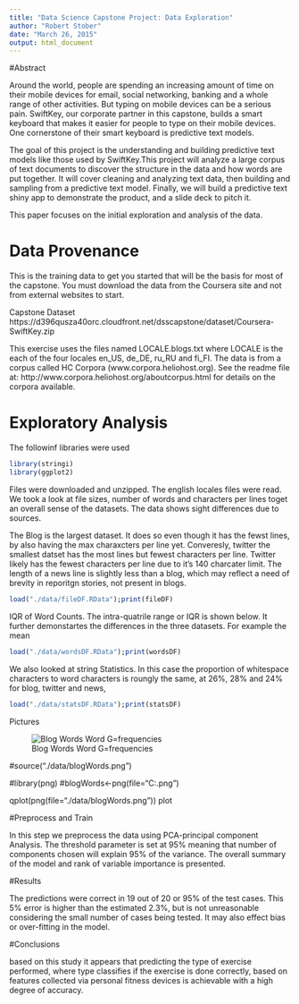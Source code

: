 ```yaml
---
title: "Data Science Capstone Project: Data Exploration"
author: "Robert Stober"
date: "March 26, 2015"
output: html_document
---
```


#Abstract

Around the world, people are spending an increasing amount of time on their mobile devices for email, social networking, banking and a whole range of other activities. But typing on mobile devices can be a serious pain. SwiftKey, our corporate partner in this capstone, builds a smart keyboard that makes it easier for people to type on their mobile devices. One cornerstone of their smart keyboard is predictive text models. 

The goal of this project is the understanding and building predictive text models like those used by SwiftKey.This project will analyze a large corpus of text documents to discover the structure in the data and how words are put together. It will cover cleaning and analyzing text data, then building and sampling from a predictive text model. Finally, we will build a predictive text shiny app to demonstrate the product, and a slide deck to pitch it.

This paper focuses on the initial exploration and analysis of the data.


# Data Provenance

This is the training data to get you started that will be the basis for most of the capstone. You must download the data from the Coursera site and not from external websites to start.

Capstone Dataset
https://d396qusza40orc.cloudfront.net/dsscapstone/dataset/Coursera-SwiftKey.zip

This exercise uses the files named LOCALE.blogs.txt where LOCALE is the each of the four locales en_US, de_DE, ru_RU and fi_FI. The data is from a corpus called HC Corpora (www.corpora.heliohost.org). See the readme file at:
http://www.corpora.heliohost.org/aboutcorpus.html for details on the corpora available.


# Exploratory Analysis

The followinf libraries were used

```r
library(stringi)
library(ggplot2)

```


Files were downloaded and unzipped. The english locales files were read. We took a look at file sizes, number of words and characters per lines toget an overall sense of the datasets. The data shows sight differences due to sources.

The Blog is the largest dataset. It does so even though it has the fewst lines, by also having the max charaxcters per line yet. Converesly, twitter the smallest datset has the most lines but fewest characters per line. Twitter likely has the fewest characters per line due to it's 140 charcater limit. The length of a news line is slightly less than a blog, which may reflect a need of brevity in reporitgn stories, not present in blogs.

```r
load("./data/fileDF.RData");print(fileDF)
```


IQR of Word Counts. The intra-quatrile range or IQR is shown below. It further demonstartes the differences in the three datasets. For example the mean 

```r
load("./data/wordsDF.RData");print(wordsDF)
```


We also looked at string Statistics. In this case the proportion of whitespace characters to word characters is roungly the same, at 26%, 28% and 24% for blog, twitter and news,


```r
load("./data/statsDF.RData");print(statsDF)
```


Pictures

![Blog Words Word G=frequencies]("//localhost://Users/bstober/Documents/GitHub/dsCapstone/data/blogWords.png")




#source("./data/blogWords.png")

#library(png)
#blogWords<-png(file="C:\Users\bstober\Documents\GitHub\dsCapstone\data\blogWords.png")

qplot(png(file="./data/blogWords.png"))
plot





#Preprocess and Train

In this step we preprocess the data using PCA-principal component Analysis. The threshold parameter is set at 95% meaning that number of components chosen will explain 95% of the variance. The overall summary of the model and rank of variable importance is presented.



#Results

The predictions were correct in 19 out of 20 or 95% of the test cases. This 5% error is higher than the estimated 2.3%, but is not unreasonable considering the small number of cases being tested. It may also effect bias or over-fitting in the model.


#Conclusions

based on this study it appears that predicting the type of exercise performed, where type classifies if the exercise is done correctly, based on features collected via personal fitness devices is achievable with a high degree of accuracy. 